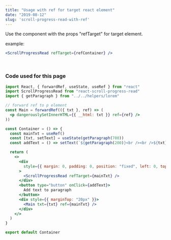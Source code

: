 ```yaml
---
title: "Usage with ref for target react element"
date: "2019-08-12"
slug: 'scroll-progress-read-with-ref'
---
```


Use the component with the props "refTarget" for target element.

example:
```jsx
<ScrollProgressRead refTarget={refContainer} />
```
<br />

<ContainerRef />


### Code used for this page

```jsx
import React, { forwardRef, useState, useRef } from "react"
import ScrollProgressRead from "react-scroll-progress-read"
import { getParagraph } from "../../helpers/lorem"

// forward ref to p element
const Main = forwardRef(({ txt }, ref) => (
  <p dangerouslySetInnerHTML={{ __html: txt }} ref={ref} />
))

const Container = () => {
  const mainTxt = useRef()
  const [txt, setText] = useState(getParagraph(700))
  const addText = () => setText(`${getParagraph(200)}<br /><br />${txt}`)

  return (
    <>
      <div
        style={{ margin: 0, padding: 0, position: "fixed", left: 0, top: 0 }}
      >
        <ScrollProgressRead refTarget={mainTxt} />
      </div>
      <button type="button" onClick={addText}>
        Add text to paragraph
      </button>
      <div style={{ marginTop: "20px" }}>
        <Main txt={txt} ref={mainTxt} />
      </div>
    </>
  )
}

export default Container
```
